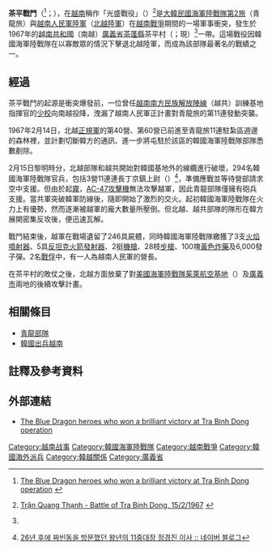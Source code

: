 {{Infobox military conflict
| conflict    = 茶平戰鬥
| partof      = [[越南戰爭|越南戰爭]]
| date        = 1967年2月14日、15日
| place       = [[File:Flag_of_South_Vietnam.svg|22px]] [[越南共和國|南越]][[廣義省|廣義省]][[茶蓬縣|茶蓬縣]]̼{{Link-vi|茶平社|Trà Bình|茶平村}}<ref name="Thôn Trà Bình">{{vi}}{{cite web |url=http://ubnd.quangngai.gov.vn/userfiles/file/dudiachiquangngai/PHANI/CHUONG_I/Phuluc_1_ChuongI.htm |title=存档副本 |accessdate=2013-04-03 |deadurl=yes |archiveurl=https://web.archive.org/web/20131029201631/http://ubnd.quangngai.gov.vn/userfiles/file/dudiachiquangngai/PHANI/CHUONG_I/Phuluc_1_ChuongI.htm |archivedate=2013-10-29 }}</ref>
| result      = 韓國勝利
| combatant2  = [[File:Flag_of_Vietnam.svg|23px]] [[越南人民軍|越南人民軍]]
*[[越南人民軍陸軍|陸軍]]第2師
**21團40營
**1團60營
[[File:FNL_Flag.svg|23px]] [[越南南方民族解放陣線|越共]]
| combatant1  = [[File:Flag_of_South_Korea.svg|23px]] [[大韓民國國軍|大韓民國國軍]]
*[[大韓民國第二海軍陸戰師|第2海軍陸戰旅]]<br>（青龍旅）
**3營11連
**1營1連3排
| commander2  = 不明
| commander1  = {{flagicon|Republic of Korea}} 丁京鎮上尉
| strength2   = 2,400人以上
| strength1   = 294人（軍官10人，兵284人）
| casualties2 = 246人[[陣亡|陣亡]]<br>2人[[戰俘|被俘]]
| casualties1 = 15人陣亡<br>33人負傷
| campaignbox = 
}}
{{Campaignbox 越南戰爭}}
'''茶平戰鬥'''（{{lang-en|Battle of Trà Bình}}<ref>{{en}}[http://cafe3.ktdom.com/vietvet/us/trabinh.htm The Blue Dragon heroes who won a brilliant victory at Tra Binh Dong operation] {{webarchive|url=https://web.archive.org/web/20031028124535/http://www.army.mil/CMH/books/Vietnam/allied/ch06.htm |date=2003-10-28 }}</ref>；{{Kor|諺='''짜빈동 전투'''|漢=짜빈洞戰鬪|附=無義文字}}），在[[越南|越南]]稱作「光盛戰役」（{{vie|v='''Trận Quang Thạnh'''}}）<ref>{{vi}}[http://www.vnmilitaryhistory.net/index.php?topic=3422.0 Trận Quang Thạnh - Battle of Tra Binh Dong, 15/2/1967] {{Wayback|url=http://www.vnmilitaryhistory.net/index.php?topic=3422.0 |date=20130208094536 }}</ref>是[[大韓民國海軍陸戰隊|大韓民國海軍陸戰隊]][[大韓民國第二海軍陸戰師|第2旅]]（青龍旅）與[[越南人民軍陸軍|越南人民軍陸軍]]（[[北越陸軍|北越陸軍]]）在[[越南戰爭|越南戰爭]]期間的一場軍事衝突，發生於1967年的[[越南共和國|越南共和國]]（南越）[[廣義省|廣義省]][[茶蓬縣|茶蓬縣]]茶平村（{{lang|vi|Thôn Trà Bình}}；現{{Link-vi|茶平社|Trà Bình}}）<ref name="Thôn Trà Bình"></ref>一帶。這場戰役因韓國海軍陸戰隊在以寡敵眾的情況下擊退北越陸軍，而成為該部隊最著名的戰績之一。

==經過==
茶平戰鬥的起源是衝突爆發前，一位曾任[[越南南方民族解放陣線|越南南方民族解放陣線]]（越共）訓練基地指揮官的[[少校|少校]]向南越投降，洩漏了越南人民軍正計畫對青龍旅的第11連發動突襲。

1967年2月14日，北越[[正規軍|正規軍]]的第40營、第60營已前進至青龍旅11連駐紮區週邊的森林裡，並計劃切斷韓方的通訊、進一步將屯駐於該區的韓國海軍陸戰隊部隊悉數剷除。

2月15日黎明時分，北越部隊和越共開始對韓國基地外的線纜進行破壞，294名韓國海軍陸戰隊官兵，包括3營11連連長丁京鎮上尉（{{lang|ko|정경진}}）<ref>{{ko}}[http://blog.naver.com/PostView.nhn?blogId=ojh7071&logNo=30089510665&redirect=Dlog&widgetTypeCall=true 26년 후에 짜빈동을 방문했던 왕년의 11중대장 정경진 이사 :: 네이버 블로그]</ref>，準備應戰並等待營部請求空中支援。但由於起[[霧|霧]]，[[AC-47|AC-47]][[攻擊機|攻擊機]]無法攻擊越軍，因此青龍部隊僅擁有砲兵支援。當共軍突破韓軍防線後，隨即開始了激烈的交火。起初韓國海軍陸戰隊在火力上有優勢，然而逐漸被越軍的龐大數量所壓倒。但北越、越共部隊的隊形在韓方展開密集反攻後，便迅速瓦解。

戰鬥結束後，越軍在戰場遺留了246具屍體，同時韓國海軍陸戰隊繳獲了3支[[火焰噴射器|火焰噴射器]]、5具[[反坦克武器|反坦克火箭發射器]]、2挺[[機槍|機槍]]、28枝[[步槍|步槍]]、100塊[[黃色炸藥|黃色炸藥]]及6,000發子彈。2名[[戰俘|戰俘]]中，有一人為越南人民軍的營長。

在茶平村的敗仗之後，北越方面放棄了對[[美國海軍陸戰隊|美國海軍陸戰隊]][[茱萊航空基地|茱萊航空基地]]（{{lang|en|Chu Lai Air Base}}）及[[廣義市|廣義市]]兩地的後續攻擊計畫。

==相關條目==
*[[青龍部隊|青龍部隊]]
*[[韓國出兵越南|韓國出兵越南]]
==註釋及參考資料==
{{Reflist}}

==外部連結==
*[https://web.archive.org/web/20031028124535/http://www.army.mil/CMH/books/Vietnam/allied/ch06.htm The Blue Dragon heroes who won a brilliant victory at Tra Binh Dong operation]

[[Category:越南战事|Category:越南战事]]
[[Category:韓國海軍陸戰隊|Category:韓國海軍陸戰隊]]
[[Category:越南戰爭|Category:越南戰爭]]
[[Category:韓國海外派兵|Category:韓國海外派兵]]
[[Category:韓越關係|Category:韓越關係]]
[[Category:廣義省|Category:廣義省]]
